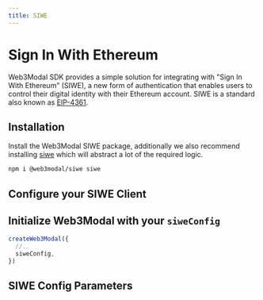 ```yaml
---
title: SIWE
---
```



# Sign In With Ethereum

Web3Modal SDK provides a simple solution for integrating with "Sign In With Ethereum" (SIWE), a new form of authentication that enables users to control their digital identity with their Ethereum account.
SIWE is a standard also known as [EIP-4361](https://docs.login.xyz/general-information/siwe-overview/eip-4361).

## Installation

Install the Web3Modal SIWE package, additionally we also recommend installing [siwe](https://docs.login.xyz/) which will abstract a lot of the required logic.

```bash npm2yarn
npm i @web3modal/siwe siwe
```

## Configure your SIWE Client

<SiweCode/>

## Initialize Web3Modal with your `siweConfig`

```ts
createWeb3Modal({
  //..
  siweConfig,
})
```

## SIWE Config Parameters

<SiweParams/>
